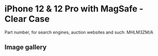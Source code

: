 
# iPhone 12 & 12 Pro  with MagSafe - Clear Case

Part number, for search engines, auction websites and such: MHLM3ZM/A

## Image gallery

<div style={{ width: "768px" }}>
  <GalleryComponent
    images={[
      {
        original: "/everysource/MHLM3.webp",
        thumbnail: "/everypreview/MHLM3.webp",
      },
      {
        original: "/everysource/MHLM3_AV01.webp",
        thumbnail: "/everypreview/MHLM3_AV01.webp",
      },
      {
        original: "/everysource/MHLM3_AV02.webp",
        thumbnail: "/everypreview/MHLM3_AV02.webp",
      },
      {
        original: "/everysource/MHLM3_AV03.webp",
        thumbnail: "/everypreview/MHLM3_AV03.webp",
      },
      {
        original: "/everysource/MHLM3_AV04.webp",
        thumbnail: "/everypreview/MHLM3_AV04.webp",
      },
      {
        original: "/everysource/MHLM3_AV05.webp",
        thumbnail: "/everypreview/MHLM3_AV05.webp",
      },
      {
        original: "/everysource/MHLM3_AV06.webp",
        thumbnail: "/everypreview/MHLM3_AV06.webp",
      },
      {
        original: "/everysource/MHLM3_AV07.webp",
        thumbnail: "/everypreview/MHLM3_AV07.webp",
      },
      {
        original: "/everysource/MHLM3_AV08.webp",
        thumbnail: "/everypreview/MHLM3_AV08.webp",
      },
      {
        original: "/everysource/MHLM3_AV09.webp",
        thumbnail: "/everypreview/MHLM3_AV09.webp",
      },
      {
        original: "/everysource/MHLM3_AV10.webp",
        thumbnail: "/everypreview/MHLM3_AV10.webp",
      },
      {
        original: "/everysource/MHLM3_AV11.webp",
        thumbnail: "/everypreview/MHLM3_AV11.webp",
      },
      {
        original: "/everysource/MHLM3_AV12.webp",
        thumbnail: "/everypreview/MHLM3_AV12.webp",
      },
      {
        original: "/everysource/MHLM3_AV13.webp",
        thumbnail: "/everypreview/MHLM3_AV13.webp",
      }
    ]}
  />
</div>